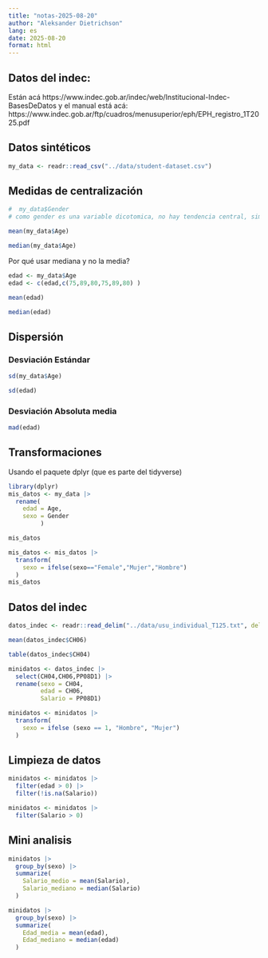```yaml
---
title: "notas-2025-08-20"
author: "Aleksander Dietrichson"
lang: es
date: 2025-08-20
format: html
---
```


## Datos del indec:

Están acá
https://www.indec.gob.ar/indec/web/Institucional-Indec-BasesDeDatos
y el manual está acá:
https://www.indec.gob.ar/ftp/cuadros/menusuperior/eph/EPH_registro_1T2025.pdf

## Datos sintéticos

```r
my_data <- readr::read_csv("../data/student-dataset.csv")
```
## Medidas de centralización

```r
#  my_data$Gender
# como gender es una variable dicotomica, no hay tendencia central, simplemente hay que contar cual es la observación más frecuente. Y enventualmente que pororción guarda con el otro. 

mean(my_data$Age)
```
```r
median(my_data$Age)
```

Por qué usar mediana y no la media?


```r
edad <- my_data$Age
edad <- c(edad,c(75,89,80,75,89,80) )

mean(edad)
```
```r
median(edad)
```

## Dispersión

### Desviación Estándar
```r
sd(my_data$Age)
```

```r
sd(edad)
```

### Desviación Absoluta media
```r
mad(edad)
```

## Transformaciones

Usando el paquete dplyr (que es parte del tidyverse)

```r
library(dplyr)
mis_datos <- my_data |> 
  rename(
    edad = Age,
    sexo = Gender
         )

mis_datos
```
```r
mis_datos <- mis_datos |> 
  transform(
    sexo = ifelse(sexo=="Female","Mujer","Hombre")
  )
mis_datos
```

## Datos del indec

```r
datos_indec <- readr::read_delim("../data/usu_individual_T125.txt", delim = ";")
```

```r
mean(datos_indec$CH06)
```

```r
table(datos_indec$CH04)
```

```r
minidatos <- datos_indec |> 
  select(CH04,CH06,PP08D1) |> 
  rename(sexo = CH04,
         edad = CH06,
         Salario = PP08D1)
```

```r
minidatos <- minidatos |> 
  transform(
    sexo = ifelse (sexo == 1, "Hombre", "Mujer")
  )
```

## Limpieza de datos
```r
minidatos <- minidatos |> 
  filter(edad > 0) |> 
  filter(!is.na(Salario))

minidatos <- minidatos |> 
  filter(Salario > 0)

```


## Mini analisis
```r
minidatos |> 
  group_by(sexo) |> 
  summarize(
    Salario_medio = mean(Salario),
    Salario_mediano = median(Salario)
  )
```

```r
minidatos |> 
  group_by(sexo) |> 
  summarize(
    Edad_media = mean(edad),
    Edad_mediano = median(edad)
  )
```


